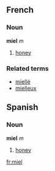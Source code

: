==French==
===Noun===
'''miel''' ''m''

#[[honey]]

===Related terms===
*[[miellé]]
*[[mielleux]]

==Spanish==
===Noun===
'''miel''' ''m''

#[[honey]]
[[fr:miel]]